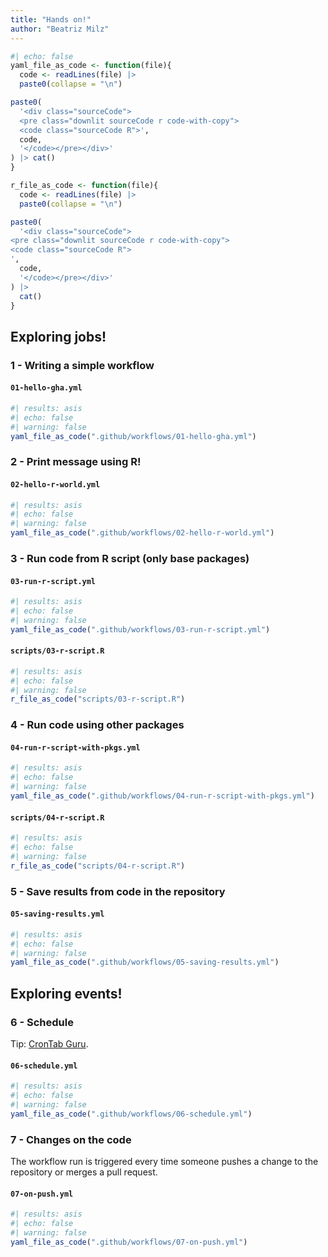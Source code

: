 ```yaml
---
title: "Hands on!"
author: "Beatriz Milz"
---
```


```r
#| echo: false
yaml_file_as_code <- function(file){
  code <- readLines(file) |> 
  paste0(collapse = "\n")

paste0(
  '<div class="sourceCode">
  <pre class="downlit sourceCode r code-with-copy">
  <code class="sourceCode R">',
  code,
  '</code></pre></div>'
) |> cat()
}

r_file_as_code <- function(file){
  code <- readLines(file) |> 
  paste0(collapse = "\n")

paste0(
  '<div class="sourceCode">
<pre class="downlit sourceCode r code-with-copy">
<code class="sourceCode R">
',
  code,
  '</code></pre></div>'
) |> 
  cat()
}
```

## Exploring jobs!

### 1 - Writing a simple workflow


#### `01-hello-gha.yml`


```r
#| results: asis
#| echo: false
#| warning: false
yaml_file_as_code(".github/workflows/01-hello-gha.yml")
```

### 2 - Print message using R!

#### `02-hello-r-world.yml`

```r
#| results: asis
#| echo: false
#| warning: false
yaml_file_as_code(".github/workflows/02-hello-r-world.yml")
```

### 3 - Run code from R script (only base packages)


#### `03-run-r-script.yml`

```r
#| results: asis
#| echo: false
#| warning: false
yaml_file_as_code(".github/workflows/03-run-r-script.yml")
```


#### `scripts/03-r-script.R`

```r
#| results: asis
#| echo: false
#| warning: false
r_file_as_code("scripts/03-r-script.R")
```


### 4 - Run code using other packages


#### `04-run-r-script-with-pkgs.yml`

```r
#| results: asis
#| echo: false
#| warning: false
yaml_file_as_code(".github/workflows/04-run-r-script-with-pkgs.yml")
```


#### `scripts/04-r-script.R`

```r
#| results: asis
#| echo: false
#| warning: false
r_file_as_code("scripts/04-r-script.R")
```


### 5 - Save results from code in the repository


#### `05-saving-results.yml`

```r
#| results: asis
#| echo: false
#| warning: false
yaml_file_as_code(".github/workflows/05-saving-results.yml")
```

## Exploring events!

### 6 - Schedule

Tip: [CronTab Guru](https://crontab.guru/).

#### `06-schedule.yml`

```r
#| results: asis
#| echo: false
#| warning: false
yaml_file_as_code(".github/workflows/06-schedule.yml")
```


### 7 - Changes on the code

The workflow run is triggered every time someone pushes a change to the repository or merges a pull request. 

#### `07-on-push.yml`

```r
#| results: asis
#| echo: false
#| warning: false
yaml_file_as_code(".github/workflows/07-on-push.yml")
```